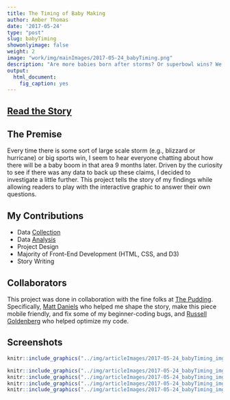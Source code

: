 ```yaml
---
title: The Timing of Baby Making
author: Amber Thomas
date: '2017-05-24'
type: "post"
slug: babyTiming
showonlyimage: false
weight: 2
image: "work/img/mainImages/2017-05-24_babyTiming.png"
description: "Are more babies born after storms? Or superbowl wins? We investigate the data on timing and geography of births in the US."
output: 
  html_document: 
    fig_caption: yes
---
```


## [Read the Story](https://pudding.cool/2017/05/births/)


## The Premise

Every time there is some sort of large scale storm (e.g., blizzard or hurricane) or big sports win, I seem to hear everyone chatting about how there will be a baby boom in that area 9 months later. Driven by the curiosity to see if there was any data to back up these claims, I decided to investigate a little further. This project tells the story of my findings while allowing readers to play with the interactive graphic to answer their own questions. 

## My Contributions

* Data [Collection](https://github.com/polygraph-cool/births/tree/master/Raw_Data) 
* Data [Analysis](https://github.com/polygraph-cool/births/tree/master/RCode)
* Project Design
* Majority of Front-End Development (HTML, CSS, and D3)
* Story Writing

## Collaborators

This project was done in collaboration with the fine folks at [The Pudding](www.pudding.cool). Specifically, [Matt Daniels](https://twitter.com/matthew_daniels) who helped me shape the story, make this piece mobile friendly, and fix some of my beginner-coding bugs, and [Russell Goldenberg](https://twitter.com/codenberg) who helped optimize my code. 

## Screenshots

```r
knitr::include_graphics("../img/articleImages/2017-05-24_babyTiming_img/babyTimingVideo.gif")
```

```r
knitr::include_graphics("../img/articleImages/2017-05-24_babyTiming_img/babyTiming_img1.png")
knitr::include_graphics("../img/articleImages/2017-05-24_babyTiming_img/babyTiming_img2.png")
knitr::include_graphics("../img/articleImages/2017-05-24_babyTiming_img/babyTiming_img3.png")
knitr::include_graphics("../img/articleImages/2017-05-24_babyTiming_img/babyTiming_img4.png")
```


